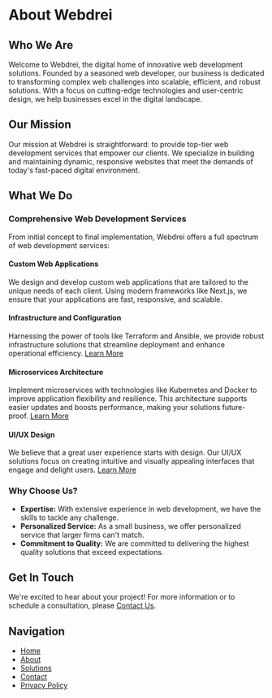 # About Webdrei

## Who We Are

Welcome to Webdrei, the digital home of innovative web development solutions. Founded by a seasoned web developer, our business is dedicated to transforming complex web challenges into scalable, efficient, and robust solutions. With a focus on cutting-edge technologies and user-centric design, we help businesses excel in the digital landscape.

## Our Mission

Our mission at Webdrei is straightforward: to provide top-tier web development services that empower our clients. We specialize in building and maintaining dynamic, responsive websites that meet the demands of today's fast-paced digital environment.

## What We Do

### Comprehensive Web Development Services

From initial concept to final implementation, Webdrei offers a full spectrum of web development services:

#### **Custom Web Applications**

We design and develop custom web applications that are tailored to the unique needs of each client. Using modern frameworks like Next.js, we ensure that your applications are fast, responsive, and scalable.

#### **Infrastructure and Configuration**

Harnessing the power of tools like Terraform and Ansible, we provide robust infrastructure solutions that streamline deployment and enhance operational efficiency. [Learn More](#)

#### **Microservices Architecture**

Implement microservices with technologies like Kubernetes and Docker to improve application flexibility and resilience. This architecture supports easier updates and boosts performance, making your solutions future-proof. [Learn More](#)

#### **UI/UX Design**

We believe that a great user experience starts with design. Our UI/UX solutions focus on creating intuitive and visually appealing interfaces that engage and delight users. [Learn More](#)

### **Why Choose Us?**

- **Expertise:** With extensive experience in web development, we have the skills to tackle any challenge.
- **Personalized Service:** As a small business, we offer personalized service that larger firms can't match.
- **Commitment to Quality:** We are committed to delivering the highest quality solutions that exceed expectations.

## Get In Touch

We're excited to hear about your project! For more information or to schedule a consultation, please [Contact Us](mailto:ghassanclassic@gmail.com).

## Navigation

- [Home](/)
- [About](/about)
- [Solutions](/#solutions)
- [Contact](/contact)
- [Privacy Policy](/privacy-policy)

